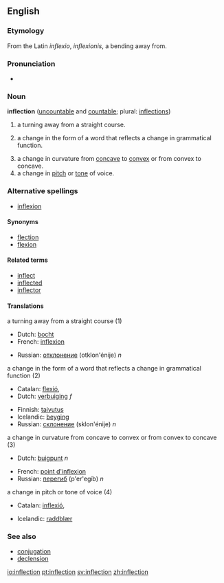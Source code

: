 ==English==

===Etymology===
From the Latin ''inflexio'', ''inflexionis'', a bending away from.

===Pronunciation===
*{{audio|en-us-inflection.ogg|Audio (US)}}

===Noun===
'''inflection''' ([[uncountable]] and [[countable]]; plural: [[inflections]])

#a turning away from a straight course.
#{{grammar}} a change in the form of a word that reflects a change in grammatical function. 
#a change in curvature from [[concave]] to [[convex]] or from convex to concave.
#a change in [[pitch]] or [[tone]] of voice.

===Alternative spellings===
*[[inflexion]]

====Synonyms====
*[[flection]]
*[[flexion]]

====Related terms====
*[[inflect]]
*[[inflected]]
*[[inflector]]

====Translations====
;a turning away from a straight course (1)
{{top}}
*Dutch: [[bocht]]
*French: [[inflexion]]
{{mid}}
*Russian: [[отклонение]] (otklon'énije) ''n''
{{bottom}}

;a change in the form of a word that reflects a change in grammatical function (2)
{{top}}
*Catalan: [[flexió]], {{f}}
*Dutch: [[verbuiging]] ''f''
{{mid}}
*Finnish: [[taivutus]]
*Icelandic: [[beyging]] {{f}}
*Russian: [[склонение]] (sklon'énije) ''n''
{{bottom}}

;a change in curvature from concave to convex or from convex to concave (3)
{{top}}
*Dutch: [[buigpunt]] ''n''
{{mid}}
*French: [[point d'inflexion]]
*Russian: [[перегиб]] (p'er'egíb) ''n''
{{bottom}}

;a change in pitch or tone of voice (4)
{{top}}
*Catalan: [[inflexió]],{{f}}
{{mid}}
*Icelandic: [[raddblær]] {{m}}
{{bottom}}

===See also===
*[[conjugation]]
*[[declension]]

[[io:inflection]]
[[pt:inflection]]
[[sv:inflection]]
[[zh:inflection]]